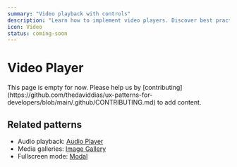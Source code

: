 ```yaml
---
summary: "Video playback with controls"
description: "Learn how to implement video players. Discover best practices for playback controls, captions, and responsive video."
icon: Video
status: coming-soon
---
```



# Video Player

<Callout type="warning">
  This page is empty for now. Please help us by
  [contributing](https://github.com/thedaviddias/ux-patterns-for-developers/blob/main/.github/CONTRIBUTING.md)
  to add content.
</Callout>

## Related patterns

- Audio playback: [Audio Player](/patterns/media/audio-player)
- Media galleries: [Image Gallery](/patterns/media/image-gallery)
- Fullscreen mode: [Modal](/patterns/content-management/modal)